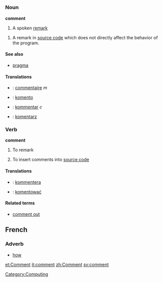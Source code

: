 =={{en}}==

===Noun===
'''comment'''
# A spoken [[remark]]
{{wikipedia}}
#{{complang}} A remark in [[source code]] which does not directly affect the behavior of the program.

====See also====
*[[pragma]]

====Translations====
*{{fr}}: [[commentaire]] ''m''
*{{io}}: [[komento]]
*{{sv}}: [[kommentar]] ''c''
*{{pl}}: [[komentarz]]

===Verb===
'''comment'''
# To remark
# {{software}} To insert comments into [[source code]]

====Translations====
*{{sv}}: [[kommentera]]
*{{pl}}: [[komentować]]

====Related terms====
*[[comment out]]

==French==

===Adverb===

* [[how]]

[[et:Comment]]
[[it:comment]]
[[zh:Comment]]
[[sv:comment]]
[[Category:Computing]]